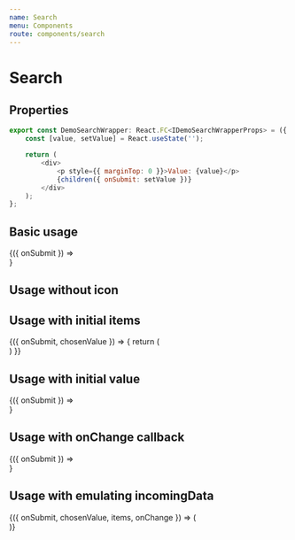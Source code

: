 ```yaml
---
name: Search
menu: Components
route: components/search
---
```



# Search

## Properties

<Props of={Search} />

```javascript
export const DemoSearchWrapper: React.FC<IDemoSearchWrapperProps> = ({ children }) => {
    const [value, setValue] = React.useState('');

    return (
        <div>
            <p style={{ marginTop: 0 }}>Value: {value}</p>
            {children({ onSubmit: setValue })}
        </div>
    );
};
```

## Basic usage

<Playground>
    <DemoSearchWrapper>
        {({ onSubmit }) =>
            <Search
                onSubmit={onSubmit}
                placeholder="Type here and press ENTER"
            />
        }
    </DemoSearchWrapper>
</Playground>

## Usage without icon

<Playground>
    <Search hideIcon />
</Playground>

## Usage with initial items

<Playground>
    <DemoSearchWrapper>
        {({ onSubmit, chosenValue }) => {
            return (
                <Search
                    placeholder="Type here for search"
                    onSubmit={onSubmit}
                    items={['title', 'title2', 'title3', 'title4']}
                    value={chosenValue}
                />
            )
        }}
    </DemoSearchWrapper>
</Playground>

## Usage with initial value

<Playground>
    <DemoSearchWrapper>
        {({ onSubmit }) =>
            <Search
                placeholder="Type here for search"
                value="Previous request"
                onSubmit={onSubmit}
            />
        }
    </DemoSearchWrapper>
</Playground>

## Usage with onChange callback

<Playground>
    <DemoSearchWrapper>
        {({ onSubmit }) =>
            <Search
                placeholder="Type here for search"
                onChange={onSubmit}
            />
        }
    </DemoSearchWrapper>
</Playground>

## Usage with emulating incomingData

<Playground>
    <DemoSearchWrapper>
        {({ onSubmit, chosenValue, items, onChange }) => (
            <Search
                value={chosenValue}
                items={items}
                placeholder="Type and wait for results"
                onChange={onChange}
                onSubmit={onSubmit}
            />
        )}
    </DemoSearchWrapper>
</Playground>

